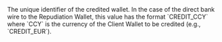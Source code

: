  

  
<ResponseField name="CreditedWalletId" type="string" default="">    
The unique identifier of the credited wallet.  
In the case of the direct bank wire to the Repudiation Wallet, this value has the format `CREDIT_CCY` where `CCY` is the currency of the Client Wallet to be credited (e.g., `CREDIT_EUR`).   

<Expandable title="properties">  

</Expandable> 
</ResponseField>
